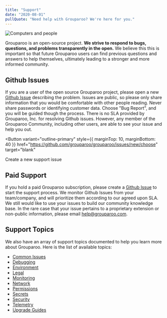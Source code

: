```yaml
---
title: "Support"
date: "2020-08-01"
pullQuote: "Need help with Grouparoo? We're here for you."
---
```


<Image
  thumbnail
  src="support/support.jpg"
  alt="Computers and people"
  width={1100}
  height={517}
/>

Grouparoo is an open-source project. **We strive to respond to bugs, questions, and problems transparently in the open.** We believe this this is important so that future Grouparoo users can find previous questions and answers to help themselves, ultimately leading to a stronger and more informed community.

## Github Issues

If you are a user of the open source Grouparoo project, please open a new [Github Issue](https://github.com/grouparoo/grouparoo/issues/new/choose) describing the problem. Issues are public, so please only share information that you would be comfortable with other people reading. Never share passwords or identifying customer data. Choose "Bug Report", and you will be guided though the process. There is no SLA provided by Grouparoo, Inc. for resolving Github issues. However, any member of the Grouparoo Community, including other users, are able to see your issue and help you out.

<Button
  variant="outline-primary"
  style={{ marginTop: 10, marginBottom: 40 }}
  href="https://github.com/grouparoo/grouparoo/issues/new/choose"
  target="blank"
>
  Create a new support issue
</Button>

## Paid Support

If you hold a paid Grouparoo subscription, please create a [Github Issue](https://github.com/grouparoo/grouparoo/issues/new/choose) to start the support process. We monitor Github Issues from your team/company, and will prioritize them according to our agreed upon SLA. We still would like to use your issues to build our community knowledge base. In the rare case that your issue pertains to a proprietary extension or non-public information, please email [help@grouparoo.com](mailto:help@grouparoo.com).

## Support Topics

We also have an array of support topics documented to help you learn more about Grouparoo. Here is the list of available topics:

- [Common Issues](/docs/support/common-issues)
- [Debugging](/docs/support/debugging)
- [Environment](/docs/support/environment)
- [Legal](/docs/support/legal)
- [Monitoring](/docs/support/monitoring)
- [Network](/docs/support/network)
- [Permissions](/docs/support/permissions)
- [Secrets](/docs/support/secrets)
- [Security](/docs/support/security)
- [Telemetry](/docs/support/telemetry)
- [Upgrade Guides](/docs/support/upgrading-grouparoo)
